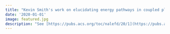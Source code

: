 ```yaml
---
title: "Kevin Smith's work on elucidating energy pathways in coupled plasmonic–photonic cavities makes the cover of Nano Letters!"
date: '2020-01-01'
image: featured.jpg
description: "See [https://pubs.acs.org/toc/nalefd/20/1](https://pubs.acs.org/toc/nalefd/20/1)"
---
```


